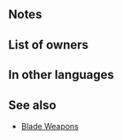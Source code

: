 {{Weapon Infobox
|tagid=SID_粛清の暗器
|weaponType=Dagger
|might=8
|range=2
|effect=Grants bonus to unit’s Atk = total bonuses on foe during combat. After combat, if unit attacked, inflicts Def/Res-5 on target and foes within 2 spaces of target through their next actions.
|cost=200
|exclusive=0
|statModifiers=0,8,0,0,0
|next=The Cleaner+
|promotionRarity=5
|promotionTier=1
|required=Steel Dagger
|properties=random_owner
}}
==Notes==
{{BonusesToAtk|source=the foe|bnsSource=the unit}}
{{IfUnitAttacked}}
{{Penalties}}
==List of owners==
{{Skill Hero List}}
==In other languages==
{{OtherLanguages
|japanese=粛清の暗器
|german=Säuberer
|spanishEU=Limpiador
|spanishLA=Limpiador
|french=Nettoyeur
|italian=Potatore
|chineseTW=肅清暗器
|portuguese=Fazendo a limpa
}}
==See also==
* [[Blade Weapons]]
{{Weapons Navbox}}